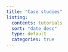 ```yaml
---
title: "Case studies"
listing:
  contents: tutorials
  sort: "date desc"
  type: default
  categories: true
---
```

